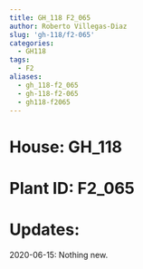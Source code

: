 ```yaml
---
title: GH_118 F2_065
author: Roberto Villegas-Diaz
slug: 'gh-118/f2-065'
categories:
  - GH118
tags:
  - F2
aliases:
  - gh_118-f2_065
  - gh-118-f2-065
  - gh118-f2065
---
```


# **House**: GH_118
# **Plant ID**: F2_065
# **Updates**: 
2020-06-15: Nothing new.
